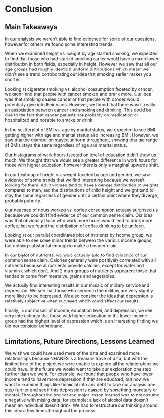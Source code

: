 # Conclusion

## Main Takeaways

In our analysis we weren't able to find evidence for some of our questions, however for others we found some interesting trends.

When we examined height vs. weight by age started smoking, we expected to find that those who had started smoking earlier would have a much lower distribution in both fields, especially in height. However, we saw that all our age groups had roughly identical uniform distributions which meant we didn't see a trend corroborating our idea that smoking earlier makes you shorter.

Looking at cigarette smoking vs. alcohol consumption faceted by cancer, we didn't find that people with cancer smoked and drank more. Our idea was that smoking causes cancer or that people with cancer would potentially give into their vices. However, we found that there wasn't really an association between cancer and smoking and drinking. This could be due to the fact that cancer patients are probably on medication or hospitalized and not able to smoke or drink.

In the scatterplot of BMI vs. age by marital status, we expected to see BMI getting higher with age and marital status also increasing BMI. However, we saw that the distribution stayed uniform throughout, showing that the range of BMIs stays the same regardless of age and marital status.

Our histograms of work hours faceted on level of education didn't show us much. We thought that we would see a greater difference in work hours for those with higher education, however there is only a marginal upwards shift.

In our heatmap of height vs. weight faceted by age and gender, we saw evidence of some trends that we find interesting because we weren't looking for them. Adult women tend to have a denser distribution of weights compared to men, and the distributions of child height and weight tend to stay the same regardless of gender until a certain point where they diverge, probably puberty.

Our heatmap of hours worked vs. coffee consumption actually surprised us because we couldn't find evidence of our common sense claim. Our idea was that obviously those who work more hours would tend to drink more coffee, but we found the distribution of coffee drinking to be uniform.

Looking at our parallel coordinates plot of nutrients by income group, we were able to see some minor trends between the various income groups, but nothing substantial enough to make a broader claim.

In our biplot of nutrients, we were actually able to find evidence of our common sense claim. Calories generally were positively correlated with all nutrients because all nutrients provide calories, except for water and vitamin c which don't. And 2 main groups of nutrients appeared: those that tended to come from meats vs. grains and vegetables.

We actually find interesting results in our mosaic of military service and depression. We see that those who served in the military are very slightly more likely to be depressed. We also consider the idea that depression is relatively subjective when surveyed which could affect our results.

Finally, in our mosaic of income, education level, and depression, we see very interestingly that those with higher education in the lower income group had the highest level of depression which is an interesting finding we did not consider beforehand.


## Limitations, Future Directions, Lessons Learned

We wish we could have used more of the data and examined more relationships because NHANES is a treasure trove of data, but with the limited time of the project we were unable to explore all the relationships we could have. In the future we would want to take our exploration one step further than we went. For example: we found that people who have lower income tend to have more depression if they are educated, but now we want to examine things like financial info and debt to take our analysis one step further and see if this depression is caused by something monetary or mental. Throughout the project one major lesson learned was to not assume a negative with mising data, for example: a lack of alcohol data doesn't mean an individual doesn't drink. We had to restructure our thinking around this idea a few times throughout the process.


